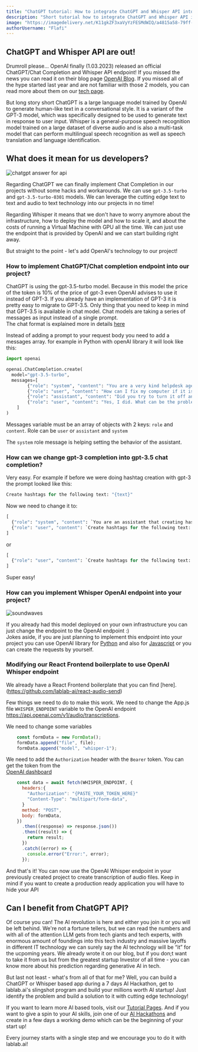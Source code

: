 ```yaml
---
title: "ChatGPT tutorial: How to integrate ChatGPT and Whisper API into your project"
description: "Short tutorial how to integrate ChatGPT and Whisper API into your project"
image: "https://imagedelivery.net/K11gkZF3xaVyYzFESMdWIQ/a4815a58-79ff-440e-6199-461f3fe61900/full"
authorUsername: "Flafi"
---
```


## ChatGPT and Whisper API are out!

Drumroll please... OpenAI finally (1.03.2023) released an official ChatGPT/Chat Completion and Whisper API endpoint! If you missed the news you can read it on their blog
page [OpenAI Blog](https://openai.com/blog/introducing-chatgpt-and-whisper-apis). If you missed all of the hype started last year and are not familiar with those 2 models, you can read more about them on our [tech page](https://lablab.ai/tech). 

But long story short ChatGPT is a large language model trained by OpenAI to generate human-like text in a conversational style. It is a variant of the GPT-3 model, which was specifically designed to be used to generate text in response to user input. Whisper is a general-purpose speech recognition model trained on a large dataset of diverse audio and is also a multi-task model that can perform multilingual speech recognition as well as speech translation and language identification.

## What does it mean for us developers?

<Img src="https://imagedelivery.net/K11gkZF3xaVyYzFESMdWIQ/0063b6ad-8a91-446c-0518-0cfcd888c900/full" alt="chatgpt answer for api" />

Regarding ChatGPT we can finally implement Chat Completion in our projects without some hacks and workarounds. We can use `gpt-3.5-turbo` and `gpt-3.5-turbo-0301` models. We can leverage the cutting edge text to text and audio to text technology into our projects in no time!

Regarding Whisper it means that we don't have to worry anymore about the infrastructure, how to deploy the model and how to scale it, and about the costs of
running a Virtual Machine with GPU all the time. We can just use the endpoint that is provided by OpenAI and we can start building right away.

But straight to the point - let's add OpenAI's technology to our project!

### How to implement ChatGPT/Chat completion endpoint into our project?

ChatGPT is using the gpt-3.5-turbo model. Because in this model the price of the token is 10% of the price of gpt-3 even OpenAI advises to use it instead of GPT-3.
If you already have an implementation of GPT-3 it is pretty easy to migrate to GPT-3.5. Only thing that you need to keep in mind that GPT-3.5 is available in 
chat model. Chat models are taking a series of messages as input instead of a single prompt.  
The chat format is explained more in details [here](https://platform.openai.com/docs/guides/chat/introduction)  

Instead of adding a prompt to your request body you need to add a messages array.
for example in Python with openAI library it will look like this:

```python
import openai

openai.ChatCompletion.create(
  model="gpt-3.5-turbo",
  messages=[
        {"role": "system", "content": "You are a very kind helpdesk agent."},
        {"role": "user", "content": "How can I fix my computer if it is not turning on?"},
        {"role": "assistant", "content": "Did you try to turn it off and on again?"},
        {"role": "user", "content": "Yes, I did. What can be the problem?"}
    ]
)
```

Messages variable must be an array of objects with 2 keys: `role` and `content`. Role can be `user` or `assistant` and `system`

The `system` role message is helping setting the behavior of the assistant.  

### How can we change gpt-3 completion into gpt-3.5 chat completion?

Very easy. For example if before we were doing hashtag creation with gpt-3 the prompt looked like this:

```python
Create hashtags for the following text: "{text}"
```

Now we need to change it to:

```python
[
  {"role": "system", "content": `You are an assistant that creating hashtags for a text`},
  {"role": "user", "content": `Create hashtags for the following text: "{text}"`}
]
```
or  

```python
[
  {"role": "user", "content": `Create hashtags for the following text: "{text}"`}
]
```

Super easy!

### How can you implement Whisper OpenAI endpoint into your project?

<Img src="https://imagedelivery.net/K11gkZF3xaVyYzFESMdWIQ/4d865148-d156-4996-4548-1e18fcdb0d00/full" alt="soundwaves" />

If you already had this model deployed on your own infrastructure you can just change the endpoint to the OpenAI endpoint :)  
Jokes aside, if you are just planning to implement this endpoint into your project you can use OpenAI library for [Python](https://github.com/openai/openai-python)
and also for [Javascript](https://www.npmjs.com/package/openai) or you can create the requests by yourself.

### Modifying our React Frontend  boilerplate to use OpenAI Whisper endpoint

We already have a React Frontend boilerplate that you can find [here]. (https://github.com/lablab-ai/react-audio-send)

Few things we need to do to make this work.
We need to change the App.js file `WHISPER_ENDPOINT` variable to the OpenAI endpoint https://api.openai.com/v1/audio/transcriptions.

We need to change some variables
```javascript
    const formData = new FormData();
    formData.append("file", file);
    formData.append("model", "whisper-1");
```

We need to add the `Authorization` header with the `Bearer` token. You can get the token from the  
[OpenAI dashboard](https://platform.openai.com/account/api-keys)

```javascript
    const data = await fetch(WHISPER_ENDPOINT, {
      headers:{
        "Authorization": "{PASTE_YOUR_TOKEN_HERE}"
        "Content-Type": "multipart/form-data",
      }
      method: "POST",
      body: formData,
    })
      .then((response) => response.json())
      .then((result) => {
        return result;
      })
      .catch((error) => {
        console.error("Error:", error);
      });
```

And that's it! You can now use the OpenAI Whisper endpoint in your previously created project to create transcription of audio files.
Keep in mind if you want to create a production ready application you will have to hide your API 

## Can I benefit from ChatGPT API?

Of course you can! The AI revolution is here and either you join it or you will be left behind. We're not a fortune tellers, but we can read the numbers and with all of the attention LLM gets from tech giants and tech experts, with enormous amount of foundings into this tech industry and massive layoffs in different IT technology we can surely say the AI technology will be “it” for the ucpoming years. We already wrote it on our blog, but if you don;t want to take it from us but from the greatest startup Investor of all time - you can know more about his prediction regarding generative AI in tech.

But last not least - what's from all of that for me? Well, you can build a ChatGPT or Whisper based app during a 7 days AI Hackathon, get to lablab.ai's slingshot program and build your millions worth AI startup! Just identify the problem and build a solution to it with cutting edge technology!

If you want to learn more AI based tools, visit our [Tutorial Pages](https://lablab.ai/t). And if you want to give a spin to your AI skills,
join one of our [AI Hackathons](https://lablab.ai/event) and create in a few days a working demo which can be the beginning of your start up!

Every journey starts with a single step and we encourage you to do it with lablab.ai!